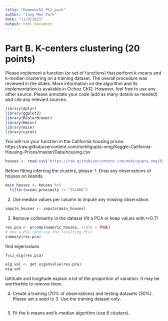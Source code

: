 ```yaml
---
title: "Homework5_Pt2_park"
author: "Jung Mee Park"
date: "11/9/2021"
output: html_document
---
```

# Part B. K-centers clustering (20 points)
Please implement a function (or set of functions) that perform k-means and k-median clustering on a training dataset. The overall procedure was reviewed in the slides. More information on the algorithm and its implementation is available in Cichoz Ch12. However, feel free to use any other source. Please annotate your code (add as many details as needed) and cite any relevant sources.
```r
library(dplyr)
library(ggplot2)
library(RColorBrewer)
library(Hmisc)
library(mice)
library(caret)
```

You will run your function in the California housing prices: https://raw.githubusercontent.com/mohitgupta-omg/Kaggle-California-Housing-Prices/master/Data/housing.csv  
```r
houses <- read.csv("https://raw.githubusercontent.com/mohitgupta-omg/Kaggle-California-Housing-Prices/master/Data/housing.csv")
```

Before fitting inferring the clusters, please:
1.	Drop any observations of houses on Islands.
```r
main_houses <- houses %>% 
  filter(ocean_proximity != "ISLAND")
```

2.	Use median values per column to impute any missing observation.
```r
impute_houses <- impute(main_houses)
```

3.	Remove collinearity in the dataset (fit a PCA or keep values with r<0.7)
```r
res.pca <- prcomp(numeric_houses, scale = TRUE)
# Use a PCA (and use the resulting PCs)
summary(res.pca)

```

find eigenvalues
```r
fviz_eig(res.pca)

eig.val <- get_eigenvalue(res.pca)
eig.val
```
lattitude and longitude explain a lot of the proportion of variation. It may be worthwhile to remove them. 

4.	Create a training (70% of observations) and testing datasets (30%). Please set a seed to 3. Use the training dataset only.
```r

```

5.	Fit the k-means and k-median algorithm (use 6 clusters).
